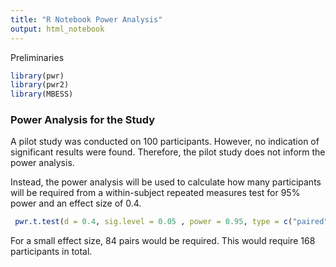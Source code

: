 ```yaml
---
title: "R Notebook Power Analysis"
output: html_notebook
---
```


Preliminaries

```r
library(pwr)
library(pwr2)
library(MBESS)
```


### Power Analysis for the Study

A pilot study was conducted on 100 participants. However, no indication of significant results were found. Therefore, the pilot study does not inform the power analysis. 

Instead, the power analysis will be used to calculate how many participants will be required from a within-subject repeated measures test for 95% power and an effect size of 0.4. 


```r
 pwr.t.test(d = 0.4, sig.level = 0.05 , power = 0.95, type = c("paired"))
```

For a small effect size, 84 pairs would be required. This would require 168 participants in total. 




